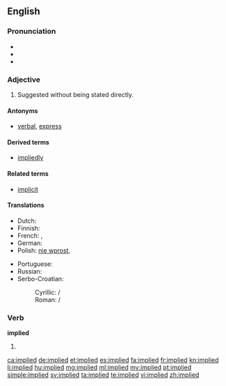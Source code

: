 ==English==

===Pronunciation===
* {{IPA|/ɪmˈplaɪd/}}
* {{audio|en-us-implied.ogg|Audio (US)}}
* {{rhymes|aɪd}}

===Adjective===
{{en-adj}}

# Suggested without being stated directly.

====Antonyms====
* {{sense|suggested without being stated}} [[verbal]], [[express]]

====Derived terms====
* [[impliedly]]

====Related terms====
* [[implicit]]

====Translations====
{{trans-top|suggested without being stated directly}}
* Dutch: {{t|nl|onrechtstreeks}}
* Finnish: {{t|fi|epäsuora}}
* French: {{t+|fr|sous-entendu}}, {{t+|fr|implicite}}
* German: {{t+|de|impliziert}}
* Polish: [[nie wprost]], {{t|pl|dorozumiany|m}}
{{trans-mid}}
* Portuguese: {{t+|pt|subentendido}}
* Russian: {{t|ru|подразумеваемый|tr=podrazumevájemyj|sc=Cyrl}}
* Serbo-Croatian:
*: Cyrillic: {{t|sh|подразумеван|m}} / {{t|sh|подразумијеван|m}}
*: Roman: {{t|sh|podrazumevan|m}} / {{t|sh|podrazumijevan|m}}
{{trans-bottom}}

===Verb===
'''implied'''

# {{en-past of|imply}}

[[ca:implied]]
[[de:implied]]
[[et:implied]]
[[es:implied]]
[[fa:implied]]
[[fr:implied]]
[[kn:implied]]
[[li:implied]]
[[hu:implied]]
[[mg:implied]]
[[ml:implied]]
[[my:implied]]
[[pt:implied]]
[[simple:implied]]
[[sv:implied]]
[[ta:implied]]
[[te:implied]]
[[vi:implied]]
[[zh:implied]]